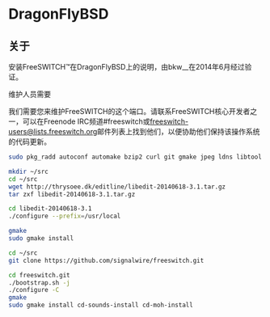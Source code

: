 # DragonFlyBSD 

 

## 关于

安装FreeSWITCH™在DragonFlyBSD上的说明，由bkw\_\_在2014年6月经过验证。

维护人员需要

我们需要您来维护FreeSWITCH的这个端口。请联系FreeSWITCH核心开发者之一，可以在Freenode IRC频道#freeswitch或[freeswitch-users@lists.freeswitch.org](mailto:freeswitch-users@lists.freeswitch.org)邮件列表上找到他们，以便协助他们保持该操作系统的代码更新。

```bash
sudo pkg_radd autoconf automake bzip2 curl git gmake jpeg ldns libtool openssl pcre pkgconf speex sqlite3 wget libedit

mkdir ~/src
cd ~/src
wget http://thrysoee.dk/editline/libedit-20140618-3.1.tar.gz
tar zxf libedit-20140618-3.1.tar.gz

cd libedit-20140618-3.1
./configure --prefix=/usr/local

gmake
sudo gmake install

cd ~/src
git clone https://github.com/signalwire/freeswitch.git 

cd freeswitch.git
./bootstrap.sh -j
./configure -C
gmake
sudo gmake install cd-sounds-install cd-moh-install


```